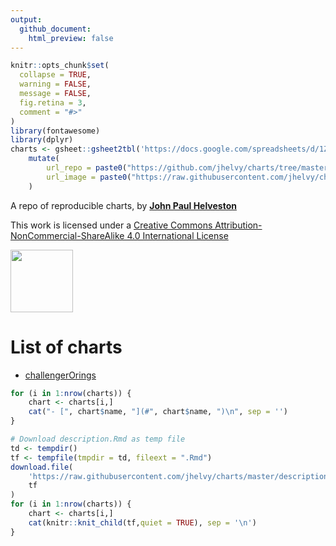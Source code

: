 ```yaml
---
output:
  github_document:
    html_preview: false
---
```


<!-- README.md is generated from README.Rmd. Please edit that file -->

```r
knitr::opts_chunk$set(
  collapse = TRUE,
  warning = FALSE,
  message = FALSE,
  fig.retina = 3,
  comment = "#>"
)
library(fontawesome)
library(dplyr)
charts <- gsheet::gsheet2tbl('https://docs.google.com/spreadsheets/d/1Zj1jXqV5XsAXeIkUPzCJkvMrU5ah_y6VHb-san0Baio/edit?usp=sharing') %>% 
    mutate(
        url_repo = paste0("https://github.com/jhelvy/charts/tree/master/", name), 
        url_image = paste0("https://raw.githubusercontent.com/jhelvy/charts/master/", name, "/plots/", image, ".png")
    )
```

A repo of reproducible charts, by [**John Paul Helveston** ](https://www.jhelvy.com/)

This work is licensed under a
[Creative Commons Attribution-NonCommercial-ShareAlike 4.0 International License](http://creativecommons.org/licenses/by-nc-sa/4.0/)

<img src="https://mirrors.creativecommons.org/presskit/buttons/88x31/png/by-nc-sa.png" width="100px">

# List of charts

- [challengerOrings](#challengerOrings)

```r
for (i in 1:nrow(charts)) {
    chart <- charts[i,]
    cat("- [", chart$name, "](#", chart$name, ")\n", sep = '')
}
```

```r
# Download description.Rmd as temp file
td <- tempdir()
tf <- tempfile(tmpdir = td, fileext = ".Rmd")
download.file(
    'https://raw.githubusercontent.com/jhelvy/charts/master/description.Rmd',
    tf
)
for (i in 1:nrow(charts)) {
    chart <- charts[i,]
    cat(knitr::knit_child(tf,quiet = TRUE), sep = '\n')
}
```

